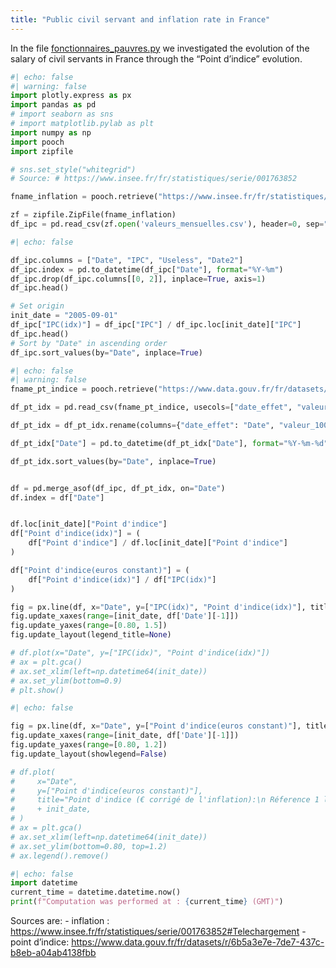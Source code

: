 ```yaml
---
title: "Public civil servant and inflation rate in France"
---
```


In the file [fonctionnaires_pauvres.py](fonctionnaires_pauvres.py) we investigated the evolution of the salary of civil servants in France through the "Point d'indice" evolution.


```python
#| echo: false
#| warning: false
import plotly.express as px
import pandas as pd
# import seaborn as sns
# import matplotlib.pylab as plt
import numpy as np
import pooch
import zipfile

# sns.set_style("whitegrid")
# Source: # https://www.insee.fr/fr/statistiques/serie/001763852

fname_inflation = pooch.retrieve("https://www.insee.fr/fr/statistiques/serie/telecharger/csv/001763852?ordre=antechronologique&transposition=donneescolonne&periodeDebut=1&anneeDebut=1990&periodeFin=6&anneeFin=2023&revision=sansrevisions", known_hash=None)

zf = zipfile.ZipFile(fname_inflation) 
df_ipc = pd.read_csv(zf.open('valeurs_mensuelles.csv'), header=0, sep=";",skiprows=4)
```

```python
#| echo: false

df_ipc.columns = ["Date", "IPC", "Useless", "Date2"]
df_ipc.index = pd.to_datetime(df_ipc["Date"], format="%Y-%m")
df_ipc.drop(df_ipc.columns[[0, 2]], inplace=True, axis=1)
df_ipc.head()

# Set origin
init_date = "2005-09-01"
df_ipc["IPC(idx)"] = df_ipc["IPC"] / df_ipc.loc[init_date]["IPC"]
df_ipc.head()
# Sort by "Date" in ascending order
df_ipc.sort_values(by="Date", inplace=True)
```

```python
#| echo: false
#| warning: false
fname_pt_indice = pooch.retrieve("https://www.data.gouv.fr/fr/datasets/r/6b5a3e7e-7de7-437c-b8eb-a04ab4138fbb", known_hash=None)

df_pt_idx = pd.read_csv(fname_pt_indice, usecols=["date_effet", "valeur_100_points_euros"])

df_pt_idx = df_pt_idx.rename(columns={"date_effet": "Date", "valeur_100_points_euros": "Point d'indice"})

df_pt_idx["Date"] = pd.to_datetime(df_pt_idx["Date"], format="%Y-%m-%d")

df_pt_idx.sort_values(by="Date", inplace=True)


df = pd.merge_asof(df_ipc, df_pt_idx, on="Date")
df.index = df["Date"]


df.loc[init_date]["Point d'indice"]
df["Point d'indice(idx)"] = (
    df["Point d'indice"] / df.loc[init_date]["Point d'indice"]
)

df["Point d'indice(euros constant)"] = (
    df["Point d'indice(idx)"] / df["IPC(idx)"]
)
```


```python
fig = px.line(df, x="Date", y=["IPC(idx)", "Point d'indice(idx)"], title="Joint evolution of inflation and point d'indice")
fig.update_xaxes(range=[init_date, df['Date'][-1]])
fig.update_yaxes(range=[0.80, 1.5])
fig.update_layout(legend_title=None)

# df.plot(x="Date", y=["IPC(idx)", "Point d'indice(idx)"])
# ax = plt.gca()
# ax.set_xlim(left=np.datetime64(init_date))
# ax.set_ylim(bottom=0.9)
# plt.show()
```


```python
#| echo: false

fig = px.line(df, x="Date", y=["Point d'indice(euros constant)"], title="Point d'indice (€ corrigé de l'inflation): <br> Réference 1 le " + init_date)
fig.update_xaxes(range=[init_date, df['Date'][-1]])
fig.update_yaxes(range=[0.80, 1.2])
fig.update_layout(showlegend=False)

# df.plot(
#     x="Date",
#     y=["Point d'indice(euros constant)"],
#     title="Point d'indice (€ corrigé de l'inflation):\n Réference 1 le "
#     + init_date,
# )
# ax = plt.gca()
# ax.set_xlim(left=np.datetime64(init_date))
# ax.set_ylim(bottom=0.80, top=1.2)
# ax.legend().remove()

```


```python
#| echo: false
import datetime
current_time = datetime.datetime.now()
print(f"Computation was performed at : {current_time} (GMT)")
```

Sources are:
- inflation : [https://www.insee.fr/fr/statistiques/serie/001763852#Telechargement](https://www.insee.fr/fr/statistiques/serie/001763852#Telechargement)
- point d'indice: [https://www.data.gouv.fr/fr/datasets/r/6b5a3e7e-7de7-437c-b8eb-a04ab4138fbb](https://www.data.gouv.fr/fr/datasets/r/6b5a3e7e-7de7-437c-b8eb-a04ab4138fbb)

